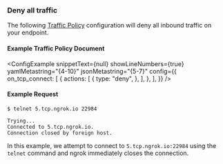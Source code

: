 
### Deny all traffic

The following [Traffic Policy](/docs/traffic-policy/)
configuration will deny all inbound traffic on your endpoint.

#### Example Traffic Policy Document

<ConfigExample
	snippetText={null}
	showLineNumbers={true}
	yamlMetastring="{4-10}"
	jsonMetastring="{5-7}"
	config={{
		on_tcp_connect: [
			{
				actions: [
					{
						type: "deny",
					},
				],
			},
		],
	}}
/>

#### Example Request

```shell
$ telnet 5.tcp.ngrok.io 22984

Trying...
Connected to 5.tcp.ngrok.io.
Connection closed by foreign host.
```

In this example, we attempt to connect to `5.tcp.ngrok.io:22984` using the
`telnet` command and ngrok immediately closes the connection.
